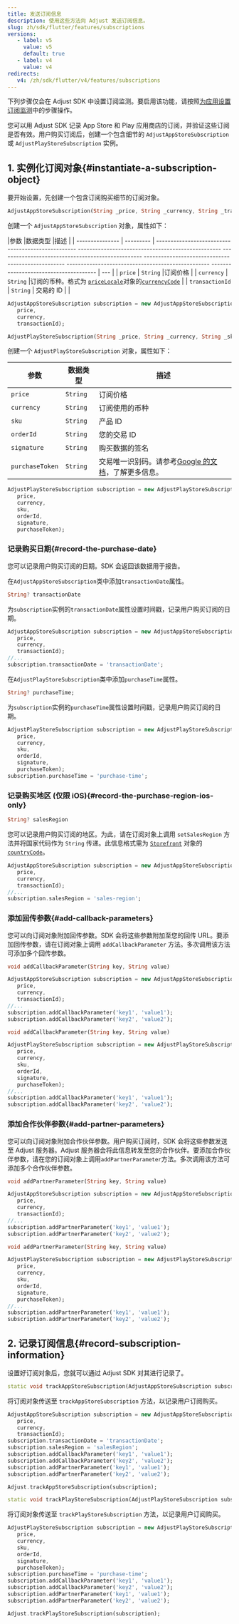 ```yaml
---
title: 发送订阅信息
description: 使用这些方法向 Adjust 发送订阅信息。
slug: zh/sdk/flutter/features/subscriptions
versions:
   - label: v5
     value: v5
     default: true
   - label: v4
     value: v4
redirects:
   v4: /zh/sdk/flutter/v4/features/subscriptions
---
```


<Callout type="important">

下列步骤仅会在 Adjust SDK 中设置订阅监测。要启用该功能，请按照[为应用设置订阅监测](https://help.adjust.com/zh/article/set-up-subscriptions-for-your-app)中的步骤操作。

</Callout>

您可以用 Adjust SDK 记录 App Store 和 Play 应用商店的订阅，并验证这些订阅是否有效。用户购买订阅后，创建一个包含细节的 `AdjustAppStoreSubscription` 或 `AdjustPlayStoreSubscription` 实例。

## 1\. 实例化订阅对象\{\#instantiate\-a\-subscription\-object\}

要开始设置，先创建一个包含订阅购买细节的订阅对象。

<Tabs>
<Tab title="App Store" sync="appstore" icon="PlatformIos"> <CodeBlock title="方法签名">

```dart
AdjustAppStoreSubscription(String _price, String _currency, String _transactionId)
```

</CodeBlock>

创建一个 `AdjustAppStoreSubscription` 对象，属性如下：

\|参数 \|数据类型 \|描述 \| \| \-\-\-\-\-\-\-\-\-\-\-\-\-\-\- \| \-\-\-\-\-\-\-\-\- \| \-\-\-\-\-\-\-\-\-\-\-\-\-\-\-\-\-\-\-\-\-\-\-\-\-\-\-\-\-\-\-\-\-\-\-\-\-\-\-\-\-\-\-\-\-\-\-\-\-\- \-\-\-\-\-\-\-\-\-\-\-\-\-\-\-\-\-\-\-\-\-\-\-\-\-\-\-\-\-\-\-\-\-\-\-\-\-\-\-\-\-\-\-\-\-\-\-\-\-\- \-\-\-\-\-\-\-\-\-\-\-\-\-\-\-\-\-\-\-\-\-\-\-\-\-\-\-\-\-\-\-\-\-\-\-\-\-\-\-\-\-\-\-\-\-\-\-\-\-\- \-\-\-\-\-\-\-\-\-\-\-\-\-\-\-\-\-\-\-\-\-\-\-\-\-\-\-\-\-\-\-\-\-\-\-\-\-\-\-\-\-\-\-\-\-\-\-\-\-\- \-\-\-\-\-\-\-\-\-\-\-\-\-\-\-\-\-\-\-\-\-\-\-\-\-\-\-\-\-\-\-\-\-\-\-\-\-\-\-\-\-\-\-\-\-\-\-\-\-\- \-\-\-\-\-\-\-\-\-\-\-\-\-\-\-\-\-\-\-\-\-\-\-\-\-\-\-\-\-\-\-\-\-\-\-\-\-\- \| \-\-\- \| \| `price` \| `String` \|订阅价格 \| \| `currency` \| `String` \|订阅的币种。格式为 [`priceLocale`](https://developer.apple.com/documentation/foundation/nslocale/1642836-currencycode?language=objc)对象的[`currencyCode`](https://developer.apple.com/documentation/storekit/skproduct/1506145-pricelocale?language=objc) \|
\| `transactionId` \| `String` \| 交易的 ID \| \|

```dart
AdjustAppStoreSubscription subscription = new AdjustAppStoreSubscription(
   price,
   currency,
   transactionId);
```

</Tab>
<Tab title="Play 商店" sync="playstore" icon="PlatformGooglePlay"> <CodeBlock title="方法签名">

```dart
AdjustPlayStoreSubscription(String _price, String _currency, String _sku, String _orderId, String _signature, String _purchaseToken)
```

</CodeBlock>

创建一个 `AdjustPlayStoreSubscription` 对象，属性如下：

| 参数            | 数据类型 | 描述                                                                                                                                                       |
| --------------- | -------- | ---------------------------------------------------------------------------------------------------------------------------------------------------------- |
| `price`         | `String` | 订阅价格                                                                                                                                                   |
| `currency`      | `String` | 订阅使用的币种                                                                                                                                             |
| `sku`           | `String` | 产品 ID                                                                                                                                                    |
| `orderId`       | `String` | 您的交易 ID                                                                                                                                                |
| `signature`     | `String` | 购买数据的签名                                                                                                                                             |
| `purchaseToken` | `String` | 交易唯一识别码。请参考[Google 的文档](<https://developer.android.com/reference/com/android/billingclient/api/Purchase#getPurchaseToken()>)，了解更多信息。 |

```dart
AdjustPlayStoreSubscription subscription = new AdjustPlayStoreSubscription(
   price,
   currency,
   sku,
   orderId,
   signature,
   purchaseToken);
```

</Tab>
</Tabs>

### 记录购买日期{#record-the-purchase-date}

您可以记录用户购买订阅的日期。SDK 会返回该数据用于报告。

<Tabs>
<Tab title="App Store" sync="appstore" icon="PlatformIos">

在`AdjustAppStoreSubscription`类中添加`transactionDate`属性。

<CodeBlock title="属性声明">

```dart
String? transactionDate
```

</CodeBlock>

为`subscription`实例的`transactionDate`属性设置时间戳，记录用户购买订阅的日期。

```dart
AdjustAppStoreSubscription subscription = new AdjustAppStoreSubscription(
   price,
   currency,
   transactionId);
//...
subscription.transactionDate = 'transactionDate';
```

</Tab>
<Tab title="Play 商店" sync="playstore" icon="PlatformGooglePlay">

在`AdjustPlayStoreSubscription`类中添加`purchaseTime`属性。

<CodeBlock title="属性声明">

```dart
String? purchaseTime;
```

</CodeBlock>

为`subscription`实例的`purchaseTime`属性设置时间戳，记录用户购买订阅的日期。

```dart
AdjustPlayStoreSubscription subscription = new AdjustPlayStoreSubscription(
   price,
   currency,
   sku,
   orderId,
   signature,
   purchaseToken);
subscription.purchaseTime = 'purchase-time';
```

</Tab>
</Tabs>

### 记录购买地区 \(仅限 iOS\){#record-the-purchase-region-ios-only}

<CodeBlock title="方法签名">

```dart
String? salesRegion
```

</CodeBlock>

您可以记录用户购买订阅的地区。为此，请在订阅对象上调用 `setSalesRegion` 方法并将国家代码作为 `String` 传递。此信息格式需为 [`Storefront`](https://developer.apple.com/documentation/storekit/storefront/3792000-countrycode) 对象的 [`countryCode`](https://developer.apple.com/documentation/storekit/storefront)。

```dart
AdjustAppStoreSubscription subscription = new AdjustAppStoreSubscription(
   price,
   currency,
   transactionId);
//...
subscription.salesRegion = 'sales-region';
```

### 添加回传参数{#add-callback-parameters}

您可以向订阅对象附加回传参数。SDK 会将这些参数附加至您的回传 URL。要添加回传参数，请在订阅对象上调用 `addCallbackParameter` 方法。多次调用该方法可添加多个回传参数。

<Tabs>
<Tab title="App Store" sync="appstore" icon="PlatformIos"> <CodeBlock title="方法签名">

```dart
void addCallbackParameter(String key, String value)
```

</CodeBlock>

```dart
AdjustAppStoreSubscription subscription = new AdjustAppStoreSubscription(
   price,
   currency,
   transactionId);
//...
subscription.addCallbackParameter('key1', 'value1');
subscription.addCallbackParameter('key2', 'value2');
```

</Tab>
<Tab title="Play 商店" sync="playstore" icon="PlatformGooglePlay"> <CodeBlock title="方法签名">

```dart
void addCallbackParameter(String key, String value)
```

</CodeBlock>

```dart
AdjustPlayStoreSubscription subscription = new AdjustPlayStoreSubscription(
   price,
   currency,
   sku,
   orderId,
   signature,
   purchaseToken);
//...
subscription.addCallbackParameter('key1', 'value1');
subscription.addCallbackParameter('key2', 'value2');
```

</Tab>
</Tabs>

### 添加合作伙伴参数{#add-partner-parameters}

您可以向订阅对象附加合作伙伴参数。用户购买订阅时，SDK 会将这些参数发送至 Adjust 服务器。Adjust 服务器会将此信息转发至您的合作伙伴。要添加合作伙伴参数，请在您的订阅对象上调用`addPartnerParameter`方法。多次调用该方法可添加多个合作伙伴参数。

<Tabs>
<Tab title="App Store" sync="appstore" icon="PlatformIos"> <CodeBlock title="方法签名">

```dart
void addPartnerParameter(String key, String value)
```

</CodeBlock>

```dart
AdjustAppStoreSubscription subscription = new AdjustAppStoreSubscription(
   price,
   currency,
   transactionId);
//...
subscription.addPartnerParameter('key1', 'value1');
subscription.addPartnerParameter('key2', 'value2');
```

</Tab>
<Tab title="Play 商店" sync="playstore" icon="PlatformGooglePlay"> <CodeBlock title="方法签名">

```dart
void addPartnerParameter(String key, String value)
```

</CodeBlock>

```dart
AdjustPlayStoreSubscription subscription = new AdjustPlayStoreSubscription(
   price,
   currency,
   sku,
   orderId,
   signature,
   purchaseToken);
//...
subscription.addPartnerParameter('key1', 'value1');
subscription.addPartnerParameter('key2', 'value2');
```

</Tab>
</Tabs>

## 2\. 记录订阅信息\{\#record\-subscription\-information\}

设置好订阅对象后，您就可以通过 Adjust SDK 对其进行记录了。

<Tabs>
<Tab title="App Store" sync="appstore" icon="PlatformIos"> <CodeBlock title="方法签名">

```dart
static void trackAppStoreSubscription(AdjustAppStoreSubscription subscription)
```

</CodeBlock>

将订阅对象传送至 `trackAppStoreSubscription` 方法，以记录用户订阅购买。

```dart
AdjustAppStoreSubscription subscription = new AdjustAppStoreSubscription(
   price,
   currency,
   transactionId);
subscription.transactionDate = 'transactionDate';
subscription.salesRegion = 'salesRegion';
subscription.addCallbackParameter('key1', 'value1');
subscription.addCallbackParameter('key2', 'value2');
subscription.addPartnerParameter('key1', 'value1');
subscription.addPartnerParameter('key2', 'value2');

Adjust.trackAppStoreSubscription(subscription);
```

</Tab>
<Tab title="Play 商店" sync="playstore" icon="PlatformGooglePlay"> <CodeBlock title="方法签名">

```dart
static void trackPlayStoreSubscription(AdjustPlayStoreSubscription subscription)
```

</CodeBlock>

将订阅对象传送至 `trackPlayStoreSubscription` 方法，以记录用户订阅购买。

```dart
AdjustPlayStoreSubscription subscription = new AdjustPlayStoreSubscription(
   price,
   currency,
   sku,
   orderId,
   signature,
   purchaseToken);
subscription.purchaseTime = 'purchase-time';
subscription.addCallbackParameter('key1', 'value1');
subscription.addCallbackParameter('key2', 'value2');
subscription.addPartnerParameter('key1', 'value1');
subscription.addPartnerParameter('key2', 'value2');

Adjust.trackPlayStoreSubscription(subscription);
```

</Tab>
</Tabs>
